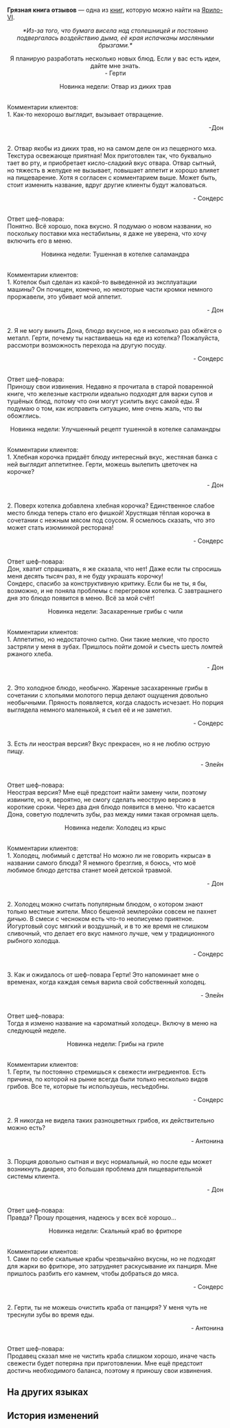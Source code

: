 {{Книга Инфобокс
|id           = 092
|Название     = Грязная книга отзывов
|Изображение  = Item Jarilo-VI Readable.png
|Мир          = Ярило-VI
|Томов        = 1
|Автор        = <!--нужно добавить-->
|Описание     = Блокнот для обмена отзывами о новых блюдах между шеф-поваром гранд-отеля «Гёте» и гостями. Обложка вся засаленная.
|Том1         = {{tx}}
|Источник1    = {{tx|Отсутствует источник}}
|Персонажи    = 
|Фракции      = 
}}
'''Грязная книга отзывов''' — одна из [[Книги|книг]], которую можно найти на [[Ярило-VI]].
<!--
==Получение==
<gallery>
Книга НАЗВАНИЕ.png|НАЗВАНИЕ
Локация НАЗВАНИЕ.png|Расположение на карте. Ближайший пространственный якорь «[[НАЗВАНИЕ]]»
</gallery>
-->
<div align="center">''*Из-за того, что бумага висела над столешницей и постоянно подвергалась воздействию дыма, её края испачканы масляными брызгами.*''

Я планирую разработать несколько новых блюд. Если у вас есть идеи, дайте мне знать.<br />
- Герти

Новинка недели: Отвар из диких трав</div><br />Комментарии клиентов:<br />
1. Как-то нехорошо выглядит, вызывает отвращение.<br /><div align="right"> -Дон</div><br />2. Отвар якобы из диких трав, но на самом деле он из пещерного мха. Текстура освежающе приятная! Мох приготовлен так, что буквально тает во рту, и приобретает кисло-сладкий вкус отвара. Отвар сытный, но тяжесть в желудке не вызывает, повышает аппетит и хорошо влияет на пищеварение. Хотя я согласен с комментарием выше. Может быть, стоит изменить название, вдруг другие клиенты будут жаловаться.<br /><div align="right">- Сондерс</div><br />Ответ шеф-повара:<br />
Понятно. Всё хорошо, пока вкусно. Я подумаю о новом названии, но поскольку поставки мха нестабильны, я даже не уверена, что хочу включить его в меню.

<div align="center">Новинка недели: Тушенная в котелке саламандра</div><br />Комментарии клиентов:<br />
1. Котелок был сделан из какой-то выведенной из эксплуатации машины? Он почищен, конечно, но некоторые части кромки немного проржавели, это убивает мой аппетит.<br /><div align="right">- Дон</div><br />2. Я не могу винить Дона, блюдо вкусное, но я несколько раз обжёгся о металл. Герти, почему ты настаиваешь на еде из котелка? Пожалуйста, рассмотри возможность перехода на другую посуду.<br /><div align="right">- Сондерс</div><br />Ответ шеф-повара:<br />
Приношу свои извинения. Недавно я прочитала в старой поваренной книге, что железные кастрюли идеально подходят для варки супов и тушёных блюд, потому что они могут усилить вкус самой еды. Я подумаю о том, как исправить ситуацию, мне очень жаль, что вы обожглись.

<div align="center">Новинка недели: Улучшенный рецепт тушенной в котелке саламандры</div><br />Комментарии клиентов:<br />
1. Хлебная корочка придаёт блюду интересный вкус, жестяная банка с ней выглядит аппетитнее. Герти, можешь вылепить цветочек на корочке?

<div align="right">- Дон</div><br />2. Поверх котелка добавлена хлебная корочка? Единственное слабое место блюда теперь стало его фишкой! Хрустящая тёплая корочка в сочетании с нежным мясом под соусом. Я осмелюсь сказать, что это может стать изюминкой ресторана!

<div align="right">- Сондерс</div><br />Ответ шеф-повара:<br />
Дон, хватит спрашивать, я же сказала, что нет! Даже если ты спросишь меня десять тысяч раз, я не буду украшать корочку!<br />
Сондерс, спасибо за конструктивную критику. Если бы не ты, я бы, возможно, и не поняла проблемы с перегревом котелка. С завтрашнего дня это блюдо появится в меню. Всё за мой счёт!

<div align="center">Новинка недели: Засахаренные грибы с чили</div><br />Комментарии клиентов:<br />
1. Аппетитно, но недостаточно сытно. Они такие мелкие, что просто застряли у меня в зубах. Пришлось пойти домой и съесть шесть ломтей ржаного хлеба.<br /><div align="right">- Дон</div><br />2. Это холодное блюдо, необычно. Жареные засахаренные грибы в сочетании с хлопьями молотого перца делают ощущения довольно необычными. Пряность появляется, когда сладость исчезает. Но порция выглядела немного маленькой, я съел её и не заметил.<br /><div align="right">- Сондерс</div><br />3. Есть ли неострая версия? Вкус прекрасен, но я не люблю острую пищу.<br /><div align="right">- Элейн</div><br />Ответ шеф-повара:<br />
Неострая версия? Мне ещё предстоит найти замену чили, поэтому извините, но я, вероятно, не смогу сделать неострую версию в короткие сроки. Через два дня блюдо появится в меню. Что касается Дона, советую подлечить зубы, раз между ними такая огромная щель.

<div align="center">Новинка недели: Холодец из крыс</div><br />Комментарии клиентов:<br />
1. Холодец, любимый с детства! Но можно ли не говорить «крыса» в названии самого блюда? Я немного брезглив, я боюсь, что моё любимое блюдо детства станет моей детской травмой.<br /><div align="right">- Дон</div><br />2. Холодец можно считать популярным блюдом, о котором знают только местные жители. Мясо бешеной землеройки совсем не пахнет дичью. В смеси с чесноком есть что-то неописуемо приятное. Йогуртовый соус мягкий и воздушный, и в то же время не слишком сливочный, что делает его вкус намного лучше, чем у традиционного рыбного холодца.<br /><div align="right">- Сондерс</div><br />3. Как и ожидалось от шеф-повара Герти! Это напоминает мне о временах, когда каждая семья варила свой собственный холодец.<br /><div align="right">- Элейн</div><br />Ответ шеф-повара:<br />
Тогда я изменю название на «ароматный холодец». Включу в меню на следующей неделе.


<div align="center">Новинка недели: Грибы на гриле</div><br />Комментарии клиентов:<br />
1. Герти, ты постоянно стремишься к свежести ингредиентов. Есть причина, по которой на рынке всегда были только несколько видов грибов. Все те, которые ты используешь, несъедобны.<br /><div align="right">- Сондерс</div><br />2. Я никогда не видела таких разноцветных грибов, их действительно можно есть?<br /><div align="right">- Антонина</div><br />3. Порция довольно сытная и вкус нормальный, но после еды может возникнуть диарея, это большая проблема для пищеварительной системы клиента.<br /><div align="right">- Дон</div><br />Ответ шеф-повара:<br />
Правда? Прошу прощения, надеюсь у всех всё хорошо...


<div align="center">Новинка недели: Скальный краб во фритюре</div><br />Комментарии клиентов:<br />
1. Сами по себе скальные крабы чрезвычайно вкусны, но не подходят для жарки во фритюре, это затрудняет раскусывание их панциря. Мне пришлось разбить его камнем, чтобы добраться до мяса.<br /><div align="right">- Сондерс</div><br />2. Герти, ты не можешь очистить краба от панциря? У меня чуть не треснули зубы во время еды.<br /><div align="right">- Антонина</div><br />Ответ шеф-повара:<br />
Продавец сказал мне не чистить краба слишком хорошо, иначе часть свежести будет потеряна при приготовлении. Мне ещё предстоит достичь необходимого баланса, поэтому я приношу свои извинения.

==На других языках==
{{На других языках
|en   = Greasy Food Magazine
|zhs  = 油腻腻的食评册
|zht  = 油膩膩的食評冊
|ja   = 油でベタベタしている食レポ本
|ko   = 기름 범벅이 된 음식 평가 수첩
|es   = Libro de opiniones culinarias lleno de grasa
|fr   = Magazine culinaire plein de taches de gras
|ru   = Грязная книга отзывов
|th   = หนังสือแนะนำเมนูมันเยิ้ม
|vi   = Phiếu Đánh Giá Dính Dầu Mỡ
|de   = Schmutziges Lebensmittelmagazin
|id   = Buku Ulasan Berminyak
|pt   = Revista de Alimentos Engordurada
}}

==История изменений==
{{История изменений|2.7}}